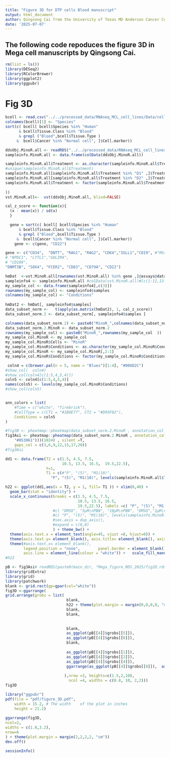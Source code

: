 ---
title: "Figure 3D for DTP cells Blood manuscript"
output: html_document
author: Qingsong Cai from the University of Texas MD Anderson Cancer Center
date: '2025-07-07'
---

## The following code repoduces the figure 3D in Mega cell manuscripts by Qingsong Cai.
```{r,warning=FALSE, message=FALSE}
rm(list = ls())
library(DESeq2)
library(RColorBrewer)
library(ggplot2)
library(ggpubr)
```


# Fig 3D
```{r, warning=FALSE, message=FALSE, fig.width = 15, fig.height = 20}
bcell <- read.csv("../../processed_data/RNAseq_MCL_cell_lines/Data/cellmarker2bcell.csv")
colnames(bcell)[1] <- "Species"
sort(c( bcell[ bcell$Species %in% "Human" 
      & bcell$Tissue.Class %in% "Blood"
      & grepl ("Blood",bcell$Tissue.Type ) 
     &  bcell$Cancer %in% "Normal cell", ]$Cell.marker))
```

```{r, warning=FALSE, message=FALSE, fig.width = 15, fig.height = 20}
ddsObj.MinoR.all <- readRDS("../../processed_data/RNAseq_MCL_cell_lines/Data/ddsObj.MinoR.B1B4H2.2023_0517.RDS")
sampleinfo.MinoR.all <- data.frame(colData(ddsObj.MinoR.all))

sampleinfo.MinoR.all$Treatment <- as.character(sampleinfo.MinoR.all$Treatment)
#unique(sampleinfo.MinoR.all$Treatment)
sampleinfo.MinoR.all[sampleinfo.MinoR.all$Treatment %in% "D1" ,]$Treatment <- "R1"
sampleinfo.MinoR.all[sampleinfo.MinoR.all$Treatment %in% "D2" ,]$Treatment <- "R2"
sampleinfo.MinoR.all$Treatment <- factor(sampleinfo.MinoR.all$Treatment, levels = c("P"  ,    "(1)" ,   "(5)"  ,  "M1(10)" ,"R1" ,    "M2(10)" ,"R2" ,    "M3(10)" 
  
))
vst.MinoR.all<-  vst(ddsObj.MinoR.all, blind=FALSE)
```

```{r, warning=FALSE, message=FALSE, fig.width = 10, fig.height = 7}
cal_z_score <- function(x){
  (x - mean(x)) / sd(x)
  }

  gene = sort(c( bcell[ bcell$Species %in% "Human" 
      & bcell$Tissue.Class %in% "Blood"
      & grepl ("Blood",bcell$Tissue.Type ) 
     &  bcell$Cancer %in% "Normal cell", ]$Cell.marker))
    gene <- c(gene, "CD22")

gene <- c("CD34",  "DNTT", "RAG1", "RAG2", "CDK4","IGLL1","CD19", #"MS4A1",
# "NPDC1", "LYTL1","GOLIM4",
# "CD109",
"DNMT3B", "SOX4", "FCER2", "CD83", "CD79A", "CD22")

hmDat  <-vst.MinoR.all[rownames(vst.MinoR.all) %in% gene ,]@assays@data@listData[[1]]
sampleinfo4 <- sampleinfo.MinoR.all #colData(vst.MinoR.all)#[c(1:12,13:15,16:18),]
my_sample_col <- data.frame(sampleinfo4[,c(3)])
rownames(my_sample_col) <- sampleinfo4$samples
colnames(my_sample_col) <- "Conditions"
 
hmDat2 <- hmDat[, sampleinfo4$samples]
data_subset_norm <-   t(apply(as.matrix(hmDat2), 1, cal_z_score))
data_subset_norm.2 <- data_subset_norm[, sampleinfo4$samples ]

colnames(data_subset_norm.2) <- paste0("MinoR_",colnames(data_subset_norm.2)  )
data_subset_norm.2.MinoR <- data_subset_norm.2
rownames(my_sample_col) <- paste0("MinoR_",rownames(my_sample_col  ))
my_sample_col.MinoR <- my_sample_col
my_sample_col.MinoR$Cells <- "MinoR"
my_sample_col.MinoR$Conditions <- as.character(my_sample_col.MinoR$Conditions)
my_sample_col.MinoR <- my_sample_col.MinoR[,2:1]
my_sample_col.MinoR$Conditions <- factor(my_sample_col.MinoR$Conditions, levels = unique(my_sample_col.MinoR$Conditions) )

 coln4 = c(brewer.pal(n = 5, name = "Blues")[1:4], "#006D2C")
#show_col(  coln4)
#show_col(coln4[c(1:5,4,5,4)])
coln5 <- coln4[c(1:5,4,5,4)]
names(coln5) <- levels(my_sample_col.MinoR$Conditions)
#show_col(coln5)


ann_colors = list(
    #Time = c("white", "firebrick"),
    #CellType = c(CT1 = "#1B9E77", CT2 = "#D95F02"),
    Conditions = coln5
)

#fig3B <- pheatmap::pheatmap(data_subset_norm.2.MinoR , annotation_col = my_sample_col.MinoR,  cluster_cols =  F,annotation_colors = ann_colors,  silent =F) # main= title, )
fig3Asi <- pheatmap::pheatmap(data_subset_norm.2.MinoR , annotation_col = my_sample_col.MinoR,  cluster_cols =  F,annotation_colors = ann_colors, col = colorRampPalette(rev(c("#67001f", "#d6604d", "#f7f7f7", "#4393c3",
    "#053061")))(1024) , silent =T, 
    gaps_col = c(3,6,9,12,15,17,20))
#fig3Asi
```


```{r, warning=FALSE, message=FALSE, fig.height = 1, fig.width =10}
dd1 <- data.frame(T2 = c(1.5, 4.5, 7.5,
                         10.5, 13.5, 16.5,  19.5,22.5),
                  Y=1,
                  T1 = c(#"P", "(5)", "M1(10)",
                    "P", "(5)", "M1(10)", levels(sampleinfo.MinoR.all$Treatment)[1:5]))

h22 <- ggplot(dd1,aes(x = T2, y = 1, fill= T1 )) + xlim(0,40) +
  geom_bar(stat = "identity") +
  scale_x_continuous(breaks = c(1.5, 4.5, 7.5,
                                10.5, 13.5, 16.5, 
                                19.5,22.5), labels =c( "P", "(5)", "M1(10)", levels(sampleinfo.MinoR.all$Treatment)[1:5]),
                     #c( "DMSO", "5µM\nPBN", "10µM\nPBN", "DMSO","1µM\nPBN", "5µM\nPBN", "10µM\nPBN", "Removed\nPBN"),
                     #c( "P", "(5)", "M1(10)", levels(sampleinfo.MinoR.all$Treatment)[1:5]),
                     #sec.axis = dup_axis(),
                     #expand = c(0,0)
                     ) + theme_bw() +
  theme(axis.text.x = element_text(angle=45, vjust =0, hjust=0)) +
  theme(axis.text.y= element_blank(), axis.title= element_blank(), axis.ticks= element_blank())+ 
  theme(#axis.text.x= element_blank(),
        legend.position = "none",        panel.border = element_blank(),  panel.grid.major = element_blank(),  panel.grid.minor = element_blank(),
        axis.line = element_line(colour = "white")) +   scale_fill_manual(values = rep("white",14))
#h22
```


```{r,warning=FALSE, message=FALSE}
pB <- fig3Asi# readRDS(paste0(main_dir, "Mega_figure_RDS_2025/fig2D.rds" ))
library(gridExtra)
library(grid)
library(patchwork)
blank <- grid.rect(gp=gpar(col="white"))
fig3D <-ggarrange(
grid.arrange(grobs = list( 
                           blank,
                           h22 + theme(plot.margin = margin(0,0,0,0, "cm")) ,
                           blank,
                           blank,
                      
                           
                           blank,
                           as_ggplot(pB[[4]]$grobs[[5]]),
                           as_ggplot(pB[[4]]$grobs[[6]]),
                           blank,
                           
                           as_ggplot(pB[[4]]$grobs[[1]]),
                           as_ggplot(pB[[4]]$grobs[[2]]),
                           as_ggplot(pB[[4]]$grobs[[4]]),
                           ggarrange(as_ggplot(pB[[4]]$grobs[[8]]),  as_ggplot(pB[[4]]$grobs[[7]]),   ncol=1)
                           
                          ),nrow =3, heights=c(1.5,2,10), 
                            ncol =4, widths = c(0.8, 10, 2,2)))
fig3D
```



```{r, fig.width =10, fig.height =10} 
library("ggpubr")
pdf(file = "pdf/figure_3D.pdf",
    width = 15.2, # The width    of the plot in inches
    height = 21.2)
 
ggarrange(fig3D,
ncol=2, 
widths = c(1.8,3.2),
nrow=6 
) + theme(plot.margin = margin(2,2,2,2, "cm"))
dev.off()
```

```{r}
sessionInfo()
```
